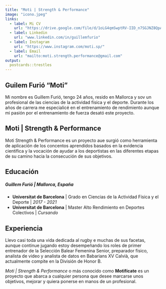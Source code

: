```yaml
---
title: "Moti | Strength & Performance"
image: "icono.jpeg"
links:
  - label: Mi CV
    url: "https://drive.google.com/file/d/1oLG4qmSwptRV-IID_n7SGJNZ8QpATAH6/view"
  - label: Linkedin
    url: "www.linkedin.com/in/guillemfurio"
  - label: Instagram
    url: "https://www.instagram.com/moti.sp/"
  - label: Email
    url: "mailto:moti.strength.performance@gmail.com"
output:
  postcards::trestles
---
```

 
## Guilem Furió "Moti"

Mi nombre es Guillem Furió, tengo 24 años, resido en Mallorca y sov un profesional de las ciencias de la actividad física y el deporte. Durante los años de carrera me especialicé en el entrenamiento de rendimiento aunque mi pasión por el entrenamiento de fuerza desató este proyecto.

## Moti | Strength & Performance

Moti Strength & Performance es un proyecto aue surgió como herramienta de aplicación de los concentos aprendidos basados en la evidencia científica y la vocación de ayudar a los deportistas en las diferentes etapas de su camino hacia la consecución de sus objetivos.

## Educación

##### **Guillem Furió** | Mallorca, España



* **Universitat de Barcelona** | Grado en Ciencias de la Actividad Física y el Deporte | *2017 - 2021*
* **Universitat de Barcelona** | Master Alto Rendimiento en Deportes Colectivos | *Cursando*

## Experiencia

Llevo casi toda una vida dedicada al rugby e muchas de sus facetas, aunque continue jugando estoy desempeñando los roles de primer entrenador de la Selección Balear Femenina Senior, preparador físico, analista de video y analista de datos en Babarians XV Calvià, que actualmente compite en la División de Honor B.

*Moti | Strength & Performance* o más conocido como **Motifícate** es un proyecto que abarca a cualquier persona que desee marcarse unos objetivos, mejorar y quiera ponerse en manos de un profesional.